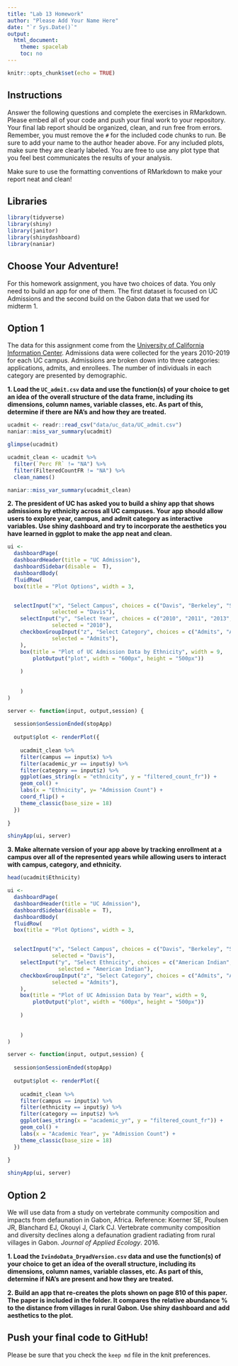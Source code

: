 ```yaml
---
title: "Lab 13 Homework"
author: "Please Add Your Name Here"
date: "`r Sys.Date()`"
output:
  html_document:
    theme: spacelab
    toc: no
---
```


```r
knitr::opts_chunk$set(echo = TRUE)
```

## Instructions
Answer the following questions and complete the exercises in RMarkdown. Please embed all of your code and push your final work to your repository. Your final lab report should be organized, clean, and run free from errors. Remember, you must remove the `#` for the included code chunks to run. Be sure to add your name to the author header above. For any included plots, make sure they are clearly labeled. You are free to use any plot type that you feel best communicates the results of your analysis.  

Make sure to use the formatting conventions of RMarkdown to make your report neat and clean!  

## Libraries
```r
library(tidyverse)
library(shiny)
library(janitor)
library(shinydashboard)
library(naniar)
```

## Choose Your Adventure!
For this homework assignment, you have two choices of data. You only need to build an app for one of them. The first dataset is focused on UC Admissions and the second build on the Gabon data that we used for midterm 1.  

## Option 1
The data for this assignment come from the [University of California Information Center](https://www.universityofcalifornia.edu/infocenter). Admissions data were collected for the years 2010-2019 for each UC campus. Admissions are broken down into three categories: applications, admits, and enrollees. The number of individuals in each category are presented by demographic.  

**1. Load the `UC_admit.csv` data and use the function(s) of your choice to get an idea of the overall structure of the data frame, including its dimensions, column names, variable classes, etc. As part of this, determine if there are NA's and how they are treated.**  

```r
ucadmit <- readr::read_csv("data/uc_data/UC_admit.csv")
naniar::miss_var_summary(ucadmit)
```

```r
glimpse(ucadmit)
```


```r
ucadmit_clean <- ucadmit %>%
  filter(`Perc FR` != "NA") %>%
  filter(FilteredCountFR != "NA") %>%
  clean_names()
```

```r
naniar::miss_var_summary(ucadmit_clean)

```


**2. The president of UC has asked you to build a shiny app that shows admissions by ethnicity across all UC campuses. Your app should allow users to explore year, campus, and admit category as interactive variables. Use shiny dashboard and try to incorporate the aesthetics you have learned in ggplot to make the app neat and clean.**

```r
ui <- 
  dashboardPage(
  dashboardHeader(title = "UC Admission"),
  dashboardSidebar(disable =  T),
  dashboardBody(
  fluidRow(
  box(title = "Plot Options", width = 3,


  selectInput("x", "Select Campus", choices = c("Davis", "Berkeley", "Santa_Barbara", "Irvine", "Merced", "Los_Angeles", "Santa_Cruz", "San_Diego", "Riverside"),
              selected = "Davis"),
    selectInput("y", "Select Year", choices = c("2010", "2011", "2013", "2014","2015", "2016", "2017", "2018", "2019"),
              selected = "2010"),
    checkboxGroupInput("z", "Select Category", choices = c("Admits", "Applicants", "Enrollees"),
              selected = "Admits"),
    ),
    box(title = "Plot of UC Admission Data by Ethnicity", width = 9,
        plotOutput("plot", width = "600px", height = "500px"))
    
    )
  
  
    )
)

server <- function(input, output,session) {
  
  session$onSessionEnded(stopApp)
  
  output$plot <- renderPlot({
    
    ucadmit_clean %>%
    filter(campus == input$x) %>%
    filter(academic_yr == input$y) %>%
    filter(category == input$z) %>%
    ggplot(aes_string(x = "ethnicity", y = "filtered_count_fr")) + 
    geom_col() + 
    labs(x = "Ethnicity", y= "Admission Count") +
    coord_flip() + 
    theme_classic(base_size = 18)
  })
  
}

shinyApp(ui, server)
```



**3. Make alternate version of your app above by tracking enrollment at a campus over all of the represented years while allowing users to interact with campus, category, and ethnicity.**  

```r
head(ucadmit$Ethnicity)
```


```r
ui <- 
  dashboardPage(
  dashboardHeader(title = "UC Admission"),
  dashboardSidebar(disable =  T),
  dashboardBody(
  fluidRow(
  box(title = "Plot Options", width = 3,


  selectInput("x", "Select Campus", choices = c("Davis", "Berkeley", "Santa_Barbara", "Irvine", "Merced", "Los_Angeles", "Santa_Cruz", "San_Diego", "Riverside"),
              selected = "Davis"),
    selectInput("y", "Select Ethnicity", choices = c("American Indian", "Chicano/Latino", "Asian", "International","Unknown", "White"),
                selected = "American Indian"),
    checkboxGroupInput("z", "Select Category", choices = c("Admits", "Applicants", "Enrollees"),
              selected = "Admits"),
    ),
    box(title = "Plot of UC Admission Data by Year", width = 9,
        plotOutput("plot", width = "600px", height = "500px"))
    
    )
  
  
    )
)

server <- function(input, output,session) {
  
  session$onSessionEnded(stopApp)
  
  output$plot <- renderPlot({
    
    ucadmit_clean %>%
    filter(campus == input$x) %>%
    filter(ethnicity == input$y) %>%
    filter(category == input$z) %>%
    ggplot(aes_string(x = "academic_yr", y = "filtered_count_fr")) + 
    geom_col() + 
    labs(x = "Academic Year", y= "Admission Count") +
    theme_classic(base_size = 18)
  })
  
}

shinyApp(ui, server)
```




## Option 2
We will use data from a study on vertebrate community composition and impacts from defaunation in Gabon, Africa. Reference: Koerner SE, Poulsen JR, Blanchard EJ, Okouyi J, Clark CJ. Vertebrate community composition and diversity declines along a defaunation gradient radiating from rural villages in Gabon. _Journal of Applied Ecology_. 2016.   

**1. Load the `IvindoData_DryadVersion.csv` data and use the function(s) of your choice to get an idea of the overall structure, including its dimensions, column names, variable classes, etc. As part of this, determine if NA's are present and how they are treated.**  

**2. Build an app that re-creates the plots shown on page 810 of this paper. The paper is included in the folder. It compares the relative abundance % to the distance from villages in rural Gabon. Use shiny dashboard and add aesthetics to the plot.  **  

## Push your final code to GitHub!
Please be sure that you check the `keep md` file in the knit preferences. 